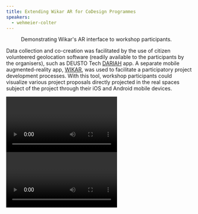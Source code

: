 ```yaml
---
title: Extending Wikar AR for CoDesign Programmes
speakers:
  - wehmeier-colter
---
```

<Figure src="images/demo-1.png">
Demonstrating Wikar's AR interface to workshop participants.
</Figure>

Data collection and co-creation was facilitated by the use of citizen volunteered geolocation software (readily available to the participants by the organisers), such as DEUSTO Tech [DARIAH](https://play.google.com/store/apps/details?id=mobility.deustotech.dariah_android) app. A separate mobile augmented-reality app, [WIKAR](http://wikar.co/), was used to facilitate a participatory project development processes. With this tool, workshop participants could visualize various project proposals directly projected in the real spaces subject of the project through their iOS and Android mobile devices.

<Video provider="youtube" id="HPZPO5Xp7hU">
  Video recording of Wikar AR proposal visualization on site.
</Video>

<Video provider="youtube" id="XQfSdYfbdkw">
  Presentation by Colter Wehmeier
</Video>
